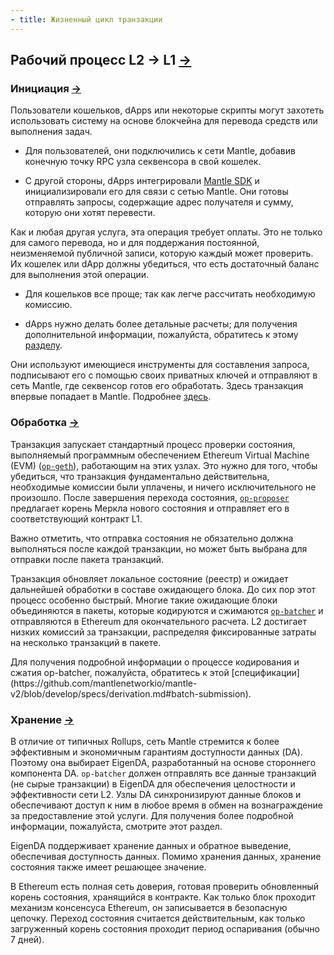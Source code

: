 ```yaml
---
- title: Жизненный цикл транзакции
---
```


## Рабочий процесс L2 -> L1 [→](https://docs-v2.mantle.xyz/devs/concepts/tx-lifecycle#l2---l1-workflow)

### Инициация [→](https://docs-v2.mantle.xyz/devs/concepts/tx-lifecycle#1-the-initiation)

Пользователи кошельков, dApps или некоторые скрипты могут захотеть использовать систему на основе блокчейна для перевода средств или выполнения задач.

* Для пользователей, они подключились к сети Mantle, добавив конечную точку RPC узла секвенсора в свой кошелек.

* С другой стороны, dApps интегрировали [Mantle SDK](https://sdk.mantle.xyz/index.html) и инициализировали его для связи с сетью Mantle. Они готовы отправлять запросы, содержащие адрес получателя и сумму, которую они хотят перевести.

Как и любая другая услуга, эта операция требует оплаты. Это не только для самого перевода, но и для поддержания постоянной, неизменяемой публичной записи, которую каждый может проверить. Их кошелек или dApp должны убедиться, что есть достаточный баланс для выполнения этой операции.

* Для кошельков все проще; так как легче рассчитать необходимую комиссию.

* dApps нужно делать более детальные расчеты; для получения дополнительной информации, пожалуйста, обратитесь к этому [разделу](/network/system-information/fee-mechanism).

Они используют имеющиеся инструменты для составления запроса, подписывают его с помощью своих приватных ключей и отправляют в сеть Mantle, где секвенсор готов его обработать. Здесь транзакция впервые попадает в Mantle. Подробнее [здесь](/network/system-information/off-chain-system/node-introduction#sequencer).

### Обработка [→](https://docs-v2.mantle.xyz/devs/concepts/tx-lifecycle#2-the-handling)

Транзакция запускает стандартный процесс проверки состояния, выполняемый программным обеспечением Ethereum Virtual Machine (EVM) ([`op-geth`](/network/system-information/off-chain-system/node-introduction#op-geth)), работающим на этих узлах. Это нужно для того, чтобы убедиться, что транзакция фундаментально действительна, необходимые комиссии были уплачены, и ничего исключительного не произошло. После завершения перехода состояния, [`op-proposer`](/network/system-information/off-chain-system/node-introduction#op-proposer) предлагает корень Меркла нового состояния и отправляет его в соответствующий контракт L1.

<Info>
  Важно отметить, что отправка состояния не обязательно должна выполняться после каждой транзакции, но может быть выбрана для отправки после пакета транзакций.
</Info>

Транзакция обновляет локальное состояние (реестр) и ожидает дальнейшей обработки в составе ожидающего блока. До сих пор этот процесс особенно быстрый. Многие такие ожидающие блоки объединяются в пакеты, которые кодируются и сжимаются [`op-batcher`](/network/system-information/off-chain-system/node-introduction#op-batcher) и отправляются в Ethereum для окончательного расчета. L2 достигает низких комиссий за транзакции, распределяя фиксированные затраты на несколько транзакций в пакете.

<Info>
  Для получения подробной информации о процессе кодирования и сжатия op-batcher, пожалуйста, обратитесь к этой [спецификации](https://github.com/mantlenetworkio/mantle-v2/blob/develop/specs/derivation.md#batch-submission).
</Info>

### Хранение [→](https://docs-v2.mantle.xyz/devs/concepts/tx-lifecycle#3-the-storage)

В отличие от типичных Rollups, сеть Mantle стремится к более эффективным и экономичным гарантиям доступности данных (DA). Поэтому она выбирает EigenDA, разработанный на основе стороннего компонента DA. `op-batcher` должен отправлять все данные транзакций (не сырые транзакции) в EigenDA для обеспечения целостности и эффективности сети L2. Узлы DA синхронизируют данные блоков и обеспечивают доступ к ним в любое время в обмен на вознаграждение за предоставление этой услуги. Для получения более подробной информации, пожалуйста, смотрите этот раздел.

EigenDA поддерживает хранение данных и обратное выведение, обеспечивая доступность данных. Помимо хранения данных, хранение состояния также имеет решающее значение.

В Ethereum есть полная сеть доверия, готовая проверить обновленный корень состояния, хранящийся в контракте. Как только блок проходит механизм консенсуса Ethereum, он записывается в безопасную цепочку. Переход состояния считается действительным, как только загруженный корень состояния проходит период оспаривания (обычно 7 дней).

